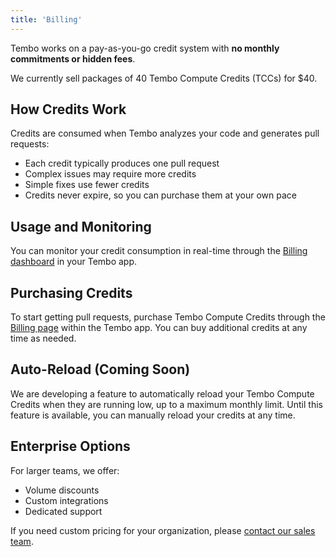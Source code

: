 ```yaml
---
title: 'Billing'
---
```


Tembo works on a pay-as-you-go credit system with **no monthly commitments or hidden fees**.

We currently sell packages of 40 Tembo Compute Credits (TCCs) for $40.

## How Credits Work

Credits are consumed when Tembo analyzes your code and generates pull requests:
- Each credit typically produces one pull request
- Complex issues may require more credits
- Simple fixes use fewer credits
- Credits never expire, so you can purchase them at your own pace

## Usage and Monitoring

You can monitor your credit consumption in real-time through the [Billing dashboard](https://app.tembo.io/settings/billing) in your Tembo app.

## Purchasing Credits

To start getting pull requests, purchase Tembo Compute Credits through the [Billing page](https://app.tembo.io/settings/billing) within the Tembo app. You can buy additional credits at any time as needed.

## Auto-Reload (Coming Soon)

We are developing a feature to automatically reload your Tembo Compute Credits when they are running low, up to a maximum monthly limit. Until this feature is available, you can manually reload your credits at any time.

## Enterprise Options

For larger teams, we offer:
- Volume discounts
- Custom integrations
- Dedicated support

If you need custom pricing for your organization, please [contact our sales team](https://tembo.io/contact).

